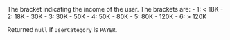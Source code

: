 <ParamField body="IncomeRange" type="integer">
The bracket indicating the income of the user. The brackets are:  
- 1: < 18K  
- 2: 18K - 30K  
- 3: 30K - 50K  
- 4: 50K - 80K  
- 5: 80K - 120K  
- 6: > 120K  

Returned `null` if `UserCategory` is `PAYER`.  
</ParamField>